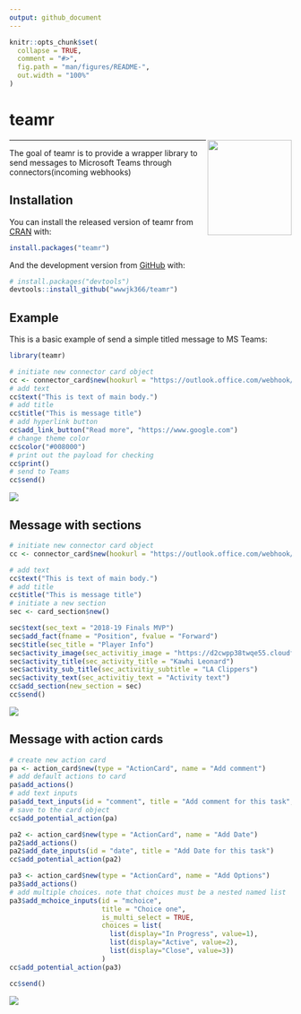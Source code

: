 ```yaml
---
output: github_document
---
```


<!-- README.md is generated from README.Rmd. Please edit that file -->

```r
knitr::opts_chunk$set(
  collapse = TRUE,
  comment = "#>",
  fig.path = "man/figures/README-",
  out.width = "100%"
)
```
# teamr

<!-- badges: start -->
<!-- badges: end -->

<img src="inst/media/logo.png" align="right" width="150" height="170" />

---

The goal of teamr is to provide a wrapper library to send messages to Microsoft Teams through connectors(incoming webhooks)

## Installation

You can install the released version of teamr from [CRAN](https://CRAN.R-project.org) with:

``` r
install.packages("teamr")
```

And the development version from [GitHub](https://github.com/) with:

``` r
# install.packages("devtools")
devtools::install_github("wwwjk366/teamr")
```
## Example

This is a basic example of send a simple titled message to MS Teams:

```r
library(teamr)

# initiate new connector card object
cc <- connector_card$new(hookurl = "https://outlook.office.com/webhook/3df58884-d979-409c-a50a-6b13e3bfd6cb@d78aee32-8f91-4f9e-90ea-fb72965d9d7c/IncomingWebhook/a9d73932df4f4d20b3dd57ae9b4b96cb/dba232ed-dcf2-4767-a170-a56562ef8a99")
# add text
cc$text("This is text of main body.")
# add title
cc$title("This is message title")
# add hyperlink button
cc$add_link_button("Read more", "https://www.google.com")
# change theme color
cc$color("#008000")
# print out the payload for checking
cc$print()
# send to Teams
cc$send()

```


![](inst/media/main1.PNG)


## Message with sections

```r
# initiate new connector card object
cc <- connector_card$new(hookurl = "https://outlook.office.com/webhook/3df58884-d979-409c-a50a-6b13e3bfd6cb@d78aee32-8f91-4f9e-90ea-fb72965d9d7c/IncomingWebhook/a9d73932df4f4d20b3dd57ae9b4b96cb/dba232ed-dcf2-4767-a170-a56562ef8a99")

# add text
cc$text("This is text of main body.")
# add title
cc$title("This is message title")
# initiate a new section
sec <- card_section$new()

sec$text(sec_text = "2018-19 Finals MVP")
sec$add_fact(fname = "Position", fvalue = "Forward")
sec$title(sec_title = "Player Info")
sec$activity_image(sec_activitiy_image = "https://d2cwpp38twqe55.cloudfront.net/req/201905091/images/players/leonaka01.jpg")
sec$activity_title(sec_activity_title = "Kawhi Leonard")
sec$activity_sub_title(sec_activitiy_subtitle = "LA Clippers")
sec$activity_text(sec_activitiy_text = "Activity text")
cc$add_section(new_section = sec)
cc$send()

```


![](inst/media/kawhi1.PNG)

## Message with action cards

```r
# create new action card
pa <- action_card$new(type = "ActionCard", name = "Add comment")
# add default actions to card
pa$add_actions()
# add text inputs
pa$add_text_inputs(id = "comment", title = "Add comment for this task", is_multi_line = TRUE)
# save to the card object
cc$add_potential_action(pa)

pa2 <- action_card$new(type = "ActionCard", name = "Add Date")
pa2$add_actions()
pa2$add_date_inputs(id = "date", title = "Add Date for this task")
cc$add_potential_action(pa2)

pa3 <- action_card$new(type = "ActionCard", name = "Add Options")
pa3$add_actions()
# add multiple choices. note that choices must be a nested named list
pa3$add_mchoice_inputs(id = "mchoice", 
                       title = "Choice one", 
                       is_multi_select = TRUE, 
                       choices = list(
                         list(display="In Progress", value=1),
                         list(display="Active", value=2),
                         list(display="Close", value=3))
                       )
cc$add_potential_action(pa3)

cc$send()

```

![](inst/media/kawhi2.PNG)

